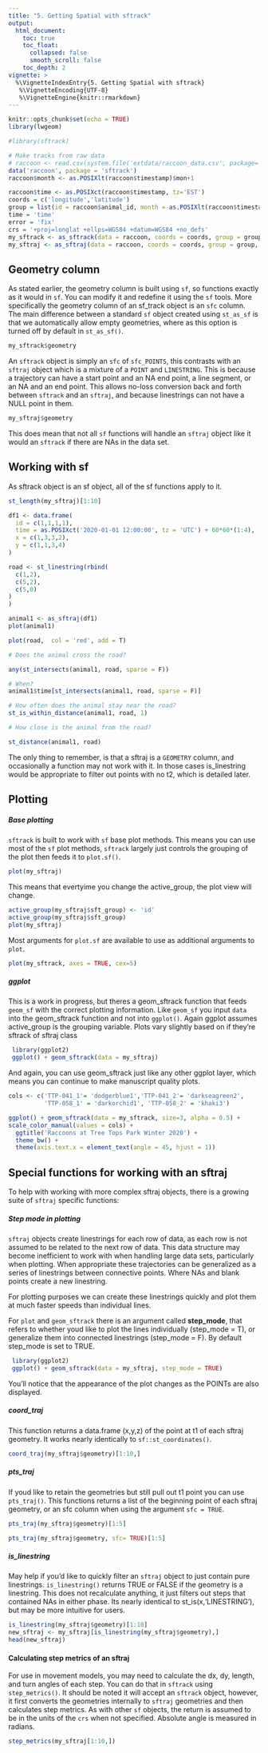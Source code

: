 ```yaml
---
title: "5. Getting Spatial with sftrack"
output:
  html_document:
    toc: true
    toc_float:
      collapsed: false
      smooth_scroll: false
    toc_depth: 2
vignette: >
  %\VignetteIndexEntry{5. Getting Spatial with sftrack}
   %\VignetteEncoding{UTF-8}
   %\VignetteEngine{knitr::rmarkdown}
---
```

```r
knitr::opts_chunk$set(echo = TRUE)
library(lwgeom)
```

```r
#library(sftrack)

# Make tracks from raw data
# raccoon <- read.csv(system.file('extdata/raccoon_data.csv', package='sftrack'))
data('raccoon', package = 'sftrack')
raccoon$month <- as.POSIXlt(raccoon$timestamp)$mon+1

raccoon$time <- as.POSIXct(raccoon$timestamp, tz='EST')
coords = c('longitude','latitude')
group = list(id = raccoon$animal_id, month = as.POSIXlt(raccoon$timestamp)$mon+1)
time = 'time'
error = 'fix'
crs = '+proj=longlat +ellps=WGS84 +datum=WGS84 +no_defs'
my_sftrack <- as_sftrack(data = raccoon, coords = coords, group = group, time = time, error = error, crs = crs)
my_sftraj <- as_sftraj(data = raccoon, coords = coords, group = group, time = time, error = error, crs = crs)
```
## Geometry column  

As stated earlier, the geometry column is built using `sf`, so functions exactly as it would in `sf`. You can modify it and redefine it using the `sf` tools. More specifically the geometry column of an sf_track object is an `sfc` column. The main difference between a standard `sf` object created using `st_as_sf` is that we automatically allow empty geometries, where as this option is turned off by default in `st_as_sf()`.  
```r
my_sftrack$geometry
```

An `sftrack` object is simply an `sfc` of `sfc_POINTS`, this contrasts with an `sftraj` object which is a mixture of a `POINT` and `LINESTRING`. This is because a trajectory can have a start point and an NA end point, a line segment, or an NA and an end point. This allows no-loss conversion back and forth between `sftrack` and an `sftraj`, and because linestrings can not have a NULL point in them.

```r
my_sftraj$geometry
```

This does mean that not all `sf` functions will handle an `sftraj` object like it would an `sftrack` if there are NAs in the data set. 


## Working with sf

As sftrack object is an sf object, all of the sf functions apply to it.

```r
st_length(my_sftraj)[1:10]

df1 <- data.frame(
  id = c(1,1,1,1),
  time = as.POSIXct('2020-01-01 12:00:00', tz = 'UTC') + 60*60*(1:4),
  x = c(1,3,3,2),
  y = c(1,1,3,4)
)

road <- st_linestring(rbind(
  c(1,2),
  c(5,2),
  c(5,0)
)
)

animal1 <- as_sftraj(df1)
plot(animal1)

plot(road,  col = 'red', add = T)

# Does the animal cross the road?

any(st_intersects(animal1, road, sparse = F))

# When?
animal1$time[st_intersects(animal1, road, sparse = F)]

# How often does the animal stay near the road?
st_is_within_distance(animal1, road, 1)

# How close is the animal from the road?

st_distance(animal1, road)
```

The only thing to remember, is that a sftraj is a `GEOMETRY` column, and occasionally a function may not work with it. In those cases is_linestring would be appropriate to filter out points with no t2, which is detailed later.  

## Plotting

##### Base plotting 
`sftrack` is built to work with `sf` base plot methods. This means you can use most of the `sf` plot methods, `sftrack` largely just controls the grouping of the plot then feeds it to `plot.sf()`. 


```r
plot(my_sftraj)
```

This means that evertyime you change the active_group, the plot view will change.

```r
active_group(my_sftraj$sft_group) <- 'id'
active_group(my_sftraj$sft_group)
plot(my_sftraj)
```

Most arguments for `plot.sf` are available to use as additional arguments to `plot`. 

```r
plot(my_sftrack, axes = TRUE, cex=5)
```


##### ggplot
This is a work in progress, but theres a geom_sftrack function that feeds `geom_sf` with the correct plotting information. Like `geom_sf` you input `data` into the geom_sftrack function and not into `ggplot()`.  Again ggplot assumes active_group is the grouping variable. Plots vary slightly based on if they're sftrack of sftraj class

```r
 library(ggplot2)
 ggplot() + geom_sftrack(data = my_sftraj)
```

And again, you can use geom_sftrack just like any other ggplot layer, which means you can continue to make manuscript quality plots.

```r

cols <- c('TTP-041_1'= 'dodgerblue1','TTP-041_2'= 'darkseagreen2',
          'TTP-058_1' = 'darkorchid1', 'TTP-058_2' = 'khaki3')

ggplot() + geom_sftrack(data = my_sftrack, size=3, alpha = 0.5) +
scale_color_manual(values = cols) + 
  ggtitle('Raccoons at Tree Tops Park Winter 2020') +
  theme_bw() + 
  theme(axis.text.x = element_text(angle = 45, hjust = 1)) 
```

## Special functions for working with an sftraj

To help with working with more complex sftraj objects, there is a growing suite of `sftraj` specific functions:

##### Step mode in plotting

`sftraj` objects create linestrings for each row of data, as each row is not assumed to be related to the next row of data. This data structure may become inefficient to work with when handling large data sets, particularly when plotting. When appropriate these trajectories can be generalized as a series of linestrings between connective points. Where NAs and blank points create a new linestring. 

For plotting purposes we can create these linestrings quickly and plot them at much faster speeds than individual lines. 

For `plot` and `geom_sftrack` there is an argument called **step_mode**, that refers to whether youd like to plot the lines individually (step_mode = T), or generalize them into connected linestrings (step_mode = F). By default step_mode is set to TRUE.

```r
 library(ggplot2)
 ggplot() + geom_sftrack(data = my_sftraj, step_mode = TRUE)
```

You'll notice that the appearance of the plot changes as the POINTs are also displayed.

##### coord_traj 
This function returns a data.frame (x,y,z) of the point at t1 of each sftraj geometry. It works nearly identically to `sf::st_coordinates()`.

```r
coord_traj(my_sftraj$geometry)[1:10,]
```

##### pts_traj 
If youd like to retain the geometries but still pull out t1 point you can use `pts_traj()`. This functions returns a list of the beginning point of each sftraj geometry, or an sfc column when using the argument `sfc = TRUE`.

```r
pts_traj(my_sftraj$geometry)[1:5]

pts_traj(my_sftraj$geometry, sfc= TRUE)[1:5]
```

##### is_linestring 
May help if you'd like to quickly filter an `sftraj` object to just contain pure linestrings. `is_linestring()` returns TRUE or FALSE if the geometry is a linestring. This does not recalculate anything, it just filters out steps that contained NAs in either phase. Its nearly identical to st_is(x,'LINESTRING'), but may be more intuitive for users.

```r
is_linestring(my_sftraj$geometry)[1:10]
new_sftraj <- my_sftraj[is_linestring(my_sftraj$geometry),]
head(new_sftraj)
```

#### Calculating step metrics of an sftraj
For use in movement models, you may need to calculate the dx, dy, length, and turn angles of each step. You can do that in `sftrack` using `step_metrics()`. It should be noted it will accept an `sftrack` object, however, it first converts the geometries internally to `sftraj` geometries and then calculates step metrics. As with other `sf` objects, the return is assumed to be in the units of the `crs` when not specified. Absolute angle is measured in radians.

```r
step_metrics(my_sftraj[1:10,])
```



